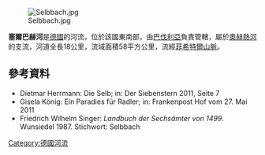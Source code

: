 {{Coord|50.13813|N|12.090967|E|display=title}}
[[Image:Selbbach.jpg|right]]

'''塞爾巴赫河'''是[[德國|德國]]的河流，位於該國東南部，由[[巴伐利亞|巴伐利亞]]負責管轄，屬於[[奧赫熱河|奧赫熱河]]的支流，河道全長18公里，流域面積58平方公里，流經[[菲希特爾山脈|菲希特爾山脈]]。

==參考資料==
* Dietmar Herrmann: Die Selb; in: Der Siebenstern 2011, Seite 7
* Gisela König: Ein Paradies für Radler; in: Frankenpost Hof vom 27. Mai 2011
* Friedrich Wilhelm Singer: ''Landbuch der Sechsämter von 1499''. Wunsiedel 1987. Stichwort: Selbbach

{{Germany-geo-stub}}
[[Category:德國河流|Category:德國河流]]